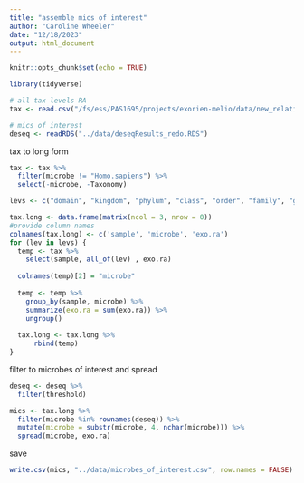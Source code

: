 ```yaml
---
title: "assemble mics of interest"
author: "Caroline Wheeler"
date: "12/18/2023"
output: html_document
---
```


```r
knitr::opts_chunk$set(echo = TRUE)

library(tidyverse)
```

```r
# all tax levels RA
tax <- read.csv("/fs/ess/PAS1695/projects/exorien-melio/data/new_relative_abundance_with_taxonomy.csv")

# mics of interest 
deseq <- readRDS("../data/deseqResults_redo.RDS")
```

tax to long form 
```r
tax <- tax %>%
  filter(microbe != "Homo.sapiens") %>%
  select(-microbe, -Taxonomy)

levs <- c("domain", "kingdom", "phylum", "class", "order", "family", "genus", "species")

tax.long <- data.frame(matrix(ncol = 3, nrow = 0))
#provide column names
colnames(tax.long) <- c('sample', 'microbe', 'exo.ra')
for (lev in levs) {
  temp <- tax %>%
    select(sample, all_of(lev) , exo.ra) 
  
  colnames(temp)[2] = "microbe"
  
  temp <- temp %>%
    group_by(sample, microbe) %>%
    summarize(exo.ra = sum(exo.ra)) %>%
    ungroup()
  
  tax.long <- tax.long %>%
      rbind(temp)
}
```

filter to microbes of interest and spread
```r
deseq <- deseq %>%
  filter(threshold)

mics <- tax.long %>%
  filter(microbe %in% rownames(deseq)) %>%
  mutate(microbe = substr(microbe, 4, nchar(microbe))) %>%
  spread(microbe, exo.ra)
```

save
```r
write.csv(mics, "../data/microbes_of_interest.csv", row.names = FALSE)
```





